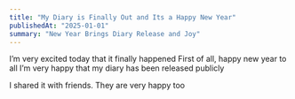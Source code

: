 ```yaml
---
title: "My Diary is Finally Out and Its a Happy New Year"
publishedAt: "2025-01-01"
summary: "New Year Brings Diary Release and Joy"
---
```


I’m very excited today that it finally happened 
First of all, happy new year to all 
I’m very happy that my diary has been released publicly 

I shared it with friends. They are very happy too


